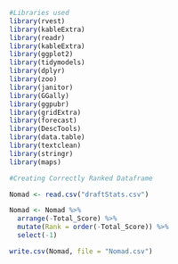 
```r
#Libraries used
library(rvest)
library(kableExtra)
library(readr) 
library(kableExtra) 
library(ggplot2)
library(tidymodels) 
library(dplyr)
library(zoo)
library(janitor)
library(GGally)
library(ggpubr)
library(gridExtra)
library(forecast)
library(DescTools)
library(data.table)
library(textclean)
library(stringr)
library(maps)
```


```r
#Creating Correctly Ranked Dataframe

Nomad <- read.csv("draftStats.csv")

Nomad <- Nomad %>%
  arrange(-Total_Score) %>%
  mutate(Rank = order(-Total_Score)) %>%
  select(-1)

write.csv(Nomad, file = "Nomad.csv")

```


